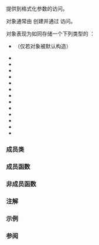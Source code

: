 {{cpp/title|basic_format_arg}}
{{cpp/utility/format/navbar}}

{{ddcl|header = format|since=c++20|1=
template&lt; class Context &gt;
class basic_format_arg;
}}

提供到格式化参数的访问。

{{tt|basic_format_arg}} 对象通常由 {{lc|std::make_format_args}} 创建并通过 {{lc|std::visit_format_arg}} {{rev inl|since=c++26|或 {{tt|visit}} 成员函数}}访问。

{{tt|basic_format_arg}} 对象表现为如同存储一个下列类型的 {{lc|std::variant}}：

* {{c|std::monostate}} （仅若对象被默认构造）
* {{c|bool}}
* {{c|Context::char_type}}
* {{c|int}}
* {{c|unsigned int}}
* {{c|long long int}}
* {{c|unsigned long long int}}
* {{c|float}}
* {{c|double}}
* {{c|long double}}
* {{c|const Context::char_type*}}
* {{c|std::basic_string_view&lt;Context::char_type&gt;}}
* {{c|const void*}}
* {{c|basic_format_arg::handle}}

===成员类===
{{dsc begin}}
{{dsc mem class|cpp/utility/format/basic_format_arg/handle|notes={{mark c++20}}|允许对用户定义类型的对象进行格式化的类型擦除包装器}}
{{dsc end}}

===成员函数===
{{dsc begin}}
{{dsc mem ctor|nolink=true|notes={{mark c++20}}|构造 {{tt|std::basic_format_arg}}}}
{{dsc mem fun|operator bool|nolink=true|notes={{mark c++20}}|检查当前对象是否保有格式化参数}}
{{dsc mem fun|visit|nolink=true|notes={{mark c++26}}|观览存储的格式化参数}}
{{dsc end}}

===非成员函数===
{{dsc begin}}
{{dsc inc|cpp/utility/format/dsc visit_format_arg}}
{{dsc end}}

{{member|{{small|std::basic_format_arg::}}basic_format_arg|2=
{{ddcl|since=c++20|
basic_format_arg() noexcept;
}}

默认构造函数。构造不保有格式化参数的 {{tt|basic_format_arg}}。存储的对象拥有 {{lc|std::monostate}} 类型。

为创建保有格式化参数的 {{tt|basic_format_arg}}，必须使用 {{lc|std::make_format_args}}。
}}
{{member|{{small|std::basic_format_arg::}}operator bool|2=
{{ddcl|since=c++20|
explicit operator bool() const noexcept;
}}
检查 {{c|*this}} 是否保有格式化参数。

若 {{c|*this}} 保有格式化参数（即存储的对象不拥有 {{lc|std::monostate}} 类型）则返回 {{c|true}}，否则返回 {{c|false}}。
}}
{{anchor|visit}}
{{member|{{small|std::basic_format_arg::}}visit|2=
{{dcl begin}}
{{dcl|num=1|since=c++26|
template&lt; class Visitor &gt;
decltype(auto) visit( this basic_format_arg arg, Visitor&amp;&amp; vis );
}}
{{dcl|num=2|since=c++26|
template&lt; class R, class Visitor &gt;
R visit( this basic_format_arg arg, Visitor&amp;&amp; vis );
}}
{{dcl end}}

应用观览器 {{c|vis}} 到 {{c|arg}} 所含的对象。

{{tt|visit}} 函数不修改在其上调用的 {{tt|basic_format_arg}} 对象，因为在调用 {{c|vis}} 前会创建该对象的副本。

@1@ 等价于 {{c|return std::visit(std::forward&lt;Visitor&gt;(vis), v);}}，其中 {{tt|v}} 是 {{c|arg}} 中存储的 {{lc|std::variant}}。

@2@ 等价于 {{c|return std::visit&lt;R&gt;(std::forward&lt;Visitor&gt;(vis), v);}}，其中 {{tt|v}} 是 {{c|arg}} 中存储的 {{lc|std::variant}}。
}}

===注解===
{{ftm begin}}
{{ftm|__cpp_lib_format|[[#visit|{{tt|visit}}]] 成员|std=C++26|value=202306L}}
{{ftm end}}

===示例===
{{example
|code=
|output=
}}

===参阅===
{{dsc begin}}
{{dsc inc|cpp/utility/format/dsc basic_format_args}}
{{dsc end}}

{{langlinks|en|es|ja|ru}}